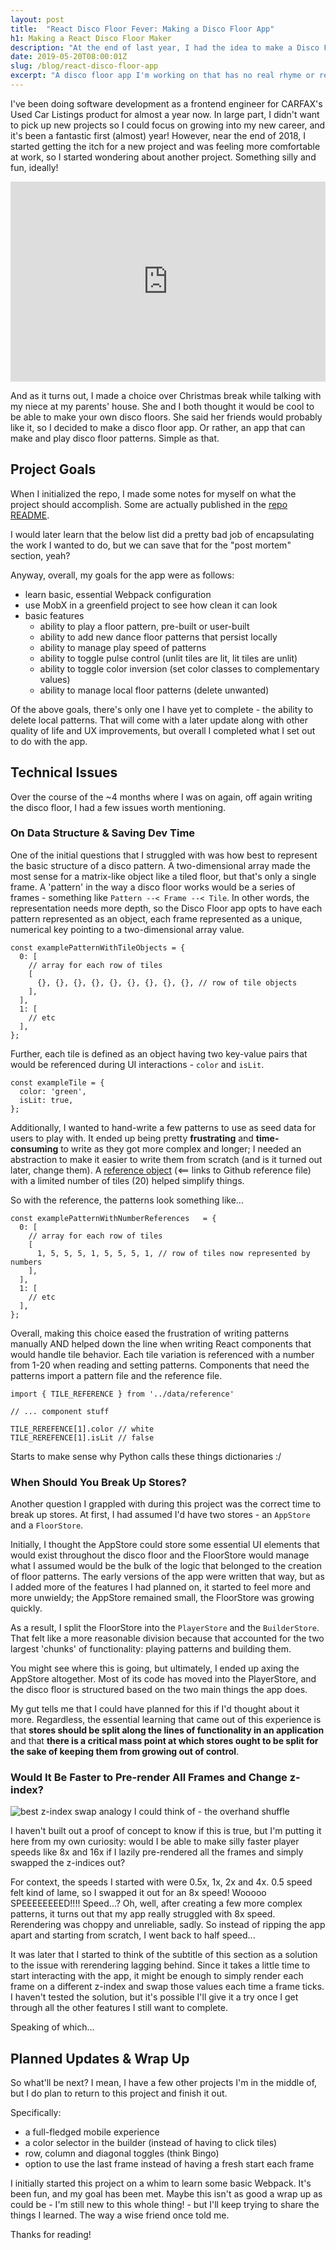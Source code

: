 ```yaml
---
layout: post
title:  "React Disco Floor Fever: Making a Disco Floor App"
h1: Making a React Disco Floor Maker
description: "At the end of last year, I had the idea to make a Disco Floor making app. I finally got around to completing the first version. It's missing a lot but I've enjoyed it a ton and wanted to pull some thoughts together on it."
date: 2019-05-20T08:00:01Z
slug: /blog/react-disco-floor-app
excerpt: "A disco floor app I'm working on that has no real rhyme or reason other than it seemed like an interesting challenge. Just finished what I would call version 1.0.0 and taking a break for a bit."
---
```


I've been doing software development as a frontend engineer for CARFAX's Used Car Listings product for almost a year now. In large part, I didn't want to pick up new projects so I could focus on growing into my new career, and it's been a fantastic first (almost) year! However, near the end of 2018, I started getting the itch for a new project and was feeling more comfortable at work, so I started wondering about another project. Something silly and fun, ideally!

<iframe width="100%" height="320" src="https://www.youtube.com/embed/lZQiJOZxgfM" frameborder="0" allowfullscreen></iframe>

And as it turns out, I made a choice over Christmas break while talking with my niece at my parents' house. She and I both thought it would be cool to be able to make your own disco floors. She said her friends would probably like it, so I decided to make a disco floor app. Or rather, an app that can make and play disco floor patterns. Simple as that.

## Project Goals

When I initialized the repo, I made some notes for myself on what the project should accomplish. Some are actually published in the [repo README](https://github.com/jonopens/disco-floor/blob/master/README.md).

I would later learn that the below list did a pretty bad job of encapsulating the work I wanted to do, but we can save that for the "post mortem" section, yeah?

Anyway, overall, my goals for the app were as follows:
- learn basic, essential Webpack configuration
- use MobX in a greenfield project to see how clean it can look
- basic features
  - ability to play a floor pattern, pre-built or user-built
  - ability to add new dance floor patterns that persist locally
  - ability to manage play speed of patterns
  - ability to toggle pulse control (unlit tiles are lit, lit tiles are unlit)
  - ability to toggle color inversion (set color classes to complementary values)
  - ability to manage local floor patterns (delete unwanted)

Of the above goals, there's only one I have yet to complete - the ability to delete local patterns. That will come with a later update along with other quality of life and UX improvements, but overall I completed what I set out to do with the app.

## Technical Issues

Over the course of the ~4 months where I was on again, off again writing the disco floor, I had a few issues worth mentioning.

### On Data Structure & Saving Dev Time

One of the initial questions that I struggled with was how best to represent the basic structure of a disco pattern. A two-dimensional array made the most sense for a matrix-like object like a tiled floor, but that's only a single frame. A 'pattern' in the way a disco floor works would be a series of frames - something like `Pattern --< Frame --< Tile`. In other words, the representation needs more depth, so the Disco Floor app opts to have each pattern represented as an object, each frame represented as a unique, numerical key pointing to a two-dimensional array value.

```
const examplePatternWithTileObjects = {
  0: [
    // array for each row of tiles
    [
      {}, {}, {}, {}, {}, {}, {}, {}, {}, // row of tile objects
    ],
  ],
  1: [
    // etc
  ],
};
```

Further, each tile is defined as an object having two key-value pairs that would be referenced during UI interactions - `color` and `isLit`.


```
const exampleTile = {
  color: 'green',
  isLit: true,
};
```

Additionally, I wanted to hand-write a few patterns to use as seed data for users to play with. It ended up being pretty **frustrating** and **time-consuming** to write as they got more complex and longer; I needed an abstraction to make it easier to write them from scratch (and is it turned out later, change them). A [reference object](https://github.com/jonopens/disco-floor/blob/master/src/data/reference.js) (<== links to Github reference file) with a limited number of tiles (20) helped simplify things.

So with the reference, the patterns look something like...

```
const examplePatternWithNumberReferences   = {
  0: [
    // array for each row of tiles
    [
      1, 5, 5, 5, 1, 5, 5, 5, 1, // row of tiles now represented by numbers
    ],
  ],
  1: [
    // etc
  ],
};
```

Overall, making this choice eased the frustration of writing patterns manually AND helped down the line when writing React components that would handle tile behavior. Each tile variation is referenced with a number from 1-20 when reading and setting patterns. Components that need the patterns import a pattern file and the reference file. 

```
import { TILE_REFERENCE } from '../data/reference'

// ... component stuff

TILE_REREFENCE[1].color // white
TILE_REREFENCE[1].isLit // false

```

Starts to make sense why Python calls these things dictionaries :/

### When Should You Break Up Stores?

Another question I grappled with during this project was the correct time to break up stores. At first, I had assumed I'd have two stores - an `AppStore` and a `FloorStore`.

Initially, I thought the AppStore could store some essential UI elements that would exist throughout the disco floor and the FloorStore would manage what I assumed would be the bulk of the logic that belonged to the creation of floor patterns. The early versions of the app were written that way, but as I added more of the features I had planned on, it started to feel more and more unwieldy; the AppStore remained small, the FloorStore was growing quickly.

As a result, I split the FloorStore into the `PlayerStore` and the `BuilderStore`. That felt like a more reasonable division because that accounted for the two largest 'chunks' of functionality: playing patterns and building them.

You might see where this is going, but ultimately, I ended up axing the AppStore altogether. Most of its code has moved into the PlayerStore, and the disco floor is structured based on the two main things the app does.

My gut tells me that I could have planned for this if I'd thought about it more. Regardless, the essential learning that came out of this experience is that **stores should be split along the lines of functionality in an application** and that **there is a critical mass point at which stores ought to be split for the sake of keeping them from growing out of control**.

### Would It Be Faster to Pre-render All Frames and Change z-index?

<img src="/images/overhand-shuffle.gif" alt="best z-index swap analogy I could think of - the overhand shuffle">

I haven't built out a proof of concept to know if this is true, but I'm putting it here from my own curiosity: would I be able to make silly faster player speeds like 8x and 16x if I lazily pre-rendered all the frames and simply swapped the z-indices out?

For context, the speeds I started with were 0.5x, 1x, 2x and 4x. 0.5 speed felt kind of lame, so I swapped it out for an 8x speed! Wooooo SPEEEEEEEED!!!! Speed...? Oh, well, after creating a few more complex patterns, it turns out that my app really struggled with 8x speed. Rerendering was choppy and unreliable, sadly. So instead of ripping the app apart and starting from scratch, I went back to half speed...

It was later that I started to think of the subtitle of this section as a solution to the issue with rerendering lagging behind. Since it takes a little time to start interacting with the app, it might be enough to simply render each frame on a different z-index and swap those values each time a frame ticks. I haven't tested the solution, but it's possible I'll give it a try once I get through all the other features I still want to complete.

Speaking of which...

## Planned Updates & Wrap Up

So what'll be next? I mean, I have a few other projects I'm in the middle of, but I do plan to return to this project and finish it out.

Specifically:
- a full-fledged mobile experience
- a color selector in the builder (instead of having to click tiles)
- row, column and diagonal toggles (think Bingo)
- option to use the last frame instead of having a fresh start each frame

I initially started this project on a whim to learn some basic Webpack. It's been fun, and my goal has been met. Maybe this isn't as good a wrap up as could be - I'm still new to this whole thing! - but I'll keep trying to share the things I learned. The way a wise friend once told me.

Thanks for reading!

<!-- 
  later updates
  - mobile experience exists and is good
  - row, column, diagonal toggle
  - color selector
  - "fresh start" frame (current) vs. last frame frame
-->